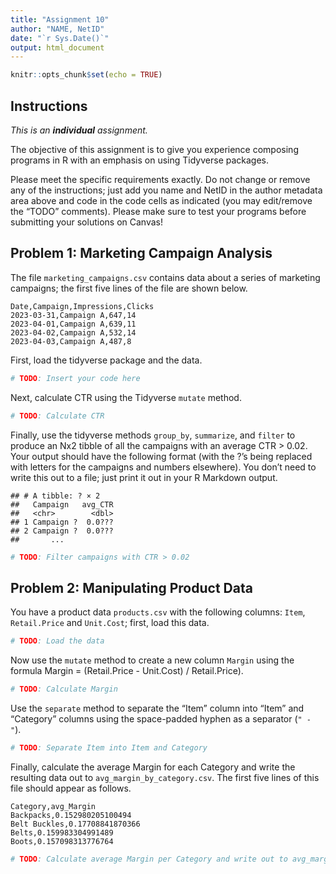 ```yaml
---
title: "Assignment 10"
author: "NAME, NetID"
date: "`r Sys.Date()`"
output: html_document
---
```


```r
knitr::opts_chunk$set(echo = TRUE)
```

## Instructions

*This is an **individual** assignment.*

The objective of this assignment is to give you experience composing programs in R with an emphasis on using Tidyverse packages.

Please meet the specific requirements exactly. Do not change or remove any of the instructions; just add you name and NetID in the author metadata area above and code in the code cells as indicated (you may edit/remove the "TODO" comments).  Please make sure to test your programs before submitting your solutions on Canvas!

## Problem 1: Marketing Campaign Analysis

The file `marketing_campaigns.csv` contains data about a series of marketing campaigns; the first five lines of the file are shown below.

```
Date,Campaign,Impressions,Clicks
2023-03-31,Campaign A,647,14
2023-04-01,Campaign A,639,11
2023-04-02,Campaign A,532,14
2023-04-03,Campaign A,487,8
```

First, load the tidyverse package and the data.

```r
# TODO: Insert your code here
```
Next, calculate CTR using the Tidyverse `mutate` method.

```r
# TODO: Calculate CTR
```

Finally, use the tidyverse methods `group_by`, `summarize`, and `filter` to produce an Nx2 tibble of all the campaigns with an average CTR > 0.02.  Your output should have the following format (with the ?'s being replaced with letters for the campaigns and numbers elsewhere).  You don't need to write this out to a file; just print it out in your R Markdown output.

```
## # A tibble: ? × 2
##   Campaign   avg_CTR
##   <chr>        <dbl>
## 1 Campaign ?  0.0???
## 2 Campaign ?  0.0???
##       ...
```

```r
# TODO: Filter campaigns with CTR > 0.02
```


## Problem 2: Manipulating Product Data

You have a product data `products.csv` with the following columns: `Item`, `Retail.Price` and `Unit.Cost`; first, load this data.

```r
# TODO: Load the data
```

Now use the `mutate` method to create a new column `Margin` using the formula Margin = (Retail.Price - Unit.Cost) / Retail.Price).

```r
# TODO: Calculate Margin
```

Use the `separate` method to separate the "Item" column into "Item" and "Category" columns using the space-padded hyphen as a separator (`" - "`).

```r
# TODO: Separate Item into Item and Category
```

Finally, calculate the average Margin for each Category and write the resulting data out to `avg_margin_by_category.csv`.  The first five lines of this file should appear as follows.

```
Category,avg_Margin
Backpacks,0.152980205100494
Belt Buckles,0.17708841870366
Belts,0.159983304991489
Boots,0.157098313776764
```

```r
# TODO: Calculate average Margin per Category and write out to avg_margin_by_category.csv
```
